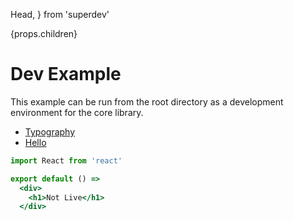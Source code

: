  Head,
} from 'superdev'

<Head>
  <title>Hello</title>
</Head>


  <div>
    {props.children}
  </div>

# Dev Example

This example can be run from the root directory as a development environment for the core library.

- [Typography](/typography)
- [Hello](/hello)


```jsx
import React from 'react'

export default () =>
  <div>
    <h1>Not Live</h1>
  </div>
```
